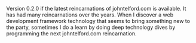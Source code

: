 
Version 0.2.0 if the latest reincarnations of johntelford.com is available. It has had many reincarnations over the years. When I discover a web development framework technology that seems to bring something new to the party, sometimes I do a learn by doing deep technology dives by programming the next johntelford.com reincarnation.